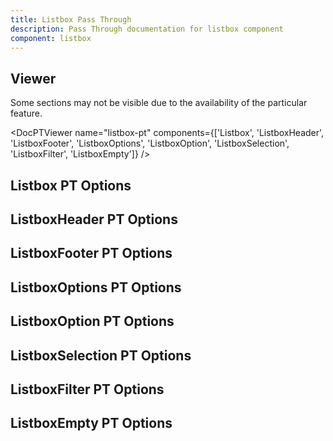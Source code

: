 ```yaml
---
title: Listbox Pass Through
description: Pass Through documentation for listbox component
component: listbox
---
```


## Viewer

Some sections may not be visible due to the availability of the particular feature.

<DocPTViewer name="listbox-pt" components={['Listbox', 'ListboxHeader', 'ListboxFooter', 'ListboxOptions', 'ListboxOption', 'ListboxSelection', 'ListboxFilter', 'ListboxEmpty']} />

## Listbox PT Options

<DocTable name="Listbox" category="pt" />

## ListboxHeader PT Options

<DocTable name="ListboxHeader" category="pt" />

## ListboxFooter PT Options

<DocTable name="ListboxFooter" category="pt" />

## ListboxOptions PT Options

<DocTable name="ListboxOptions" category="pt" />

## ListboxOption PT Options

<DocTable name="ListboxOption" category="pt" />

## ListboxSelection PT Options

<DocTable name="ListboxSelection" category="pt" />

## ListboxFilter PT Options

<DocTable name="ListboxFilter" category="pt" />

## ListboxEmpty PT Options

<DocTable name="ListboxEmpty" category="pt" />
